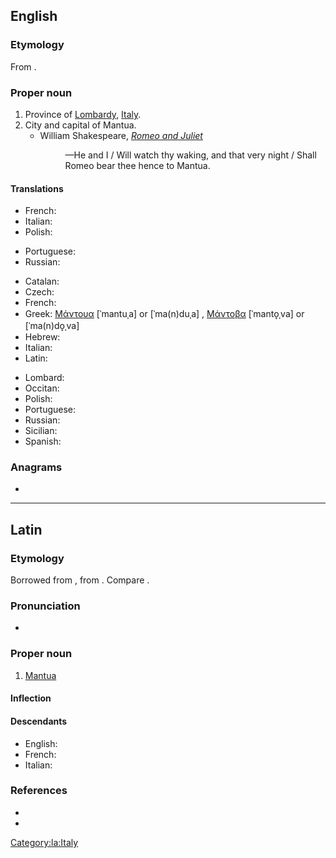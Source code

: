 {{also|mantua|Mântua|Mantüa}}
==English==

===Etymology===
From {{der|en|la|Mantua}}.

===Proper noun===
{{en-proper noun}}

# Province of [[Lombardy]], [[Italy]].
# City and capital of Mantua.
#* William Shakespeare, ''[[w:Romeo and Juliet|Romeo and Juliet]]''
#*: —He and I / Will watch thy waking, and that very night / Shall Romeo bear thee hence to Mantua.

====Translations====
{{trans-top|province}}
* French: {{t+|fr|Mantoue}}
* Italian: {{t+|it|Mantova}}
* Polish: {{t+|pl|Mantua|f}}
{{trans-mid}}
* Portuguese: {{t|pt|Mântua}}
* Russian: {{t+|ru|Ма́нтуя|f}}
{{trans-bottom}}

{{trans-top|city}}
* Catalan: {{t|ca|Màntua}}
* Czech: {{t|cs|Mantova}}
* French: {{t+|fr|Mantoue}}
* Greek: [[Μάντουα]] [ˈmantuˌa] or [ˈma(n)duˌa] {{g|f}}, [[Μάντοβα]] [ˈmanto̞ˌva] or [ˈma(n)do̞ˌva] {{g|f}}
* Hebrew: {{t|he|מנטובה|f|sc=Hebr}}
* Italian: {{t+|it|Mantova|f}}
* Latin: {{t|la|Mantua}}
{{trans-mid}}
* Lombard: {{t|lmo|Mantua}}
* Occitan: {{t|oc|Màntoa}}
* Polish: {{t+|pl|Mantua|f}}
* Portuguese: {{t|pt|Mântua}}
* Russian: {{t+|ru|Ма́нтуя|f}}
* Sicilian: {{t|scn|Màntuva}}
* Spanish: {{t+|es|Mantua}}
{{trans-bottom}}

===Anagrams===
* {{anagrams|en|a=aamntu|tamanu}}

----

==Latin==

===Etymology===
Borrowed from {{bor|la|ett|*𐌌𐌀𐌍𐌈𐌅𐌀}}, from {{m|ett|𐌌𐌀𐌍𐌈||[[Mantus]], god of the underworld}}. Compare {{m|ett|𐌌𐌀𐌍𐌈𐌅𐌀𐌕𐌄||Mantuan}}.

===Pronunciation===
* {{la-IPA}}

===Proper noun===
{{la-proper noun||Mantuae|f|first}}

# [[Mantua#English|Mantua]] {{qualifier|city}}

====Inflection====
{{la-decl-1st|Mantu|num=sg}}

====Descendants====
* English: {{l|en|Mantua}}
* French: {{l|fr|Mantoue}}
* Italian: {{l|it|Mantova}}

===References===
* {{R:L&S}}
* {{R:Gaffiot}}

[[Category:la:Italy]]